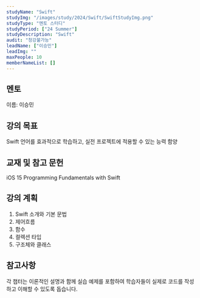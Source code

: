 ```yaml
---
studyName: "Swift"
studyImg: "/images/study/2024/Swift/SwiftStudyImg.png"
studyType: "멘토 스터디"
studyPeriod: ["24 Summer"]
studyDescription: "Swift"
audit: "청강불가능"
leadName: ["이승민"]
leadImg: ""
maxPeople: 10
memberNameList: []
---
```


## 멘토 
이름: 이승민  

## 강의 목표
Swift 언어를 효과적으로 학습하고, 실전 프로젝트에 적용할 수 있는 능력 함양

## 교재 및 참고 문헌
iOS 15 Programming Fundamentals with Swift


## 강의 계획
1. Swift 소개와 기본 문법
2. 제어흐름
3. 함수
4. 컬렉션 타입
5. 구조체와 클래스

## 참고사항
각 챕터는 이론적인 설명과 함께 실습 예제를 포함하여 학습자들이 실제로 코드를 작성하고 이해할 수 있도록 돕습니다.

